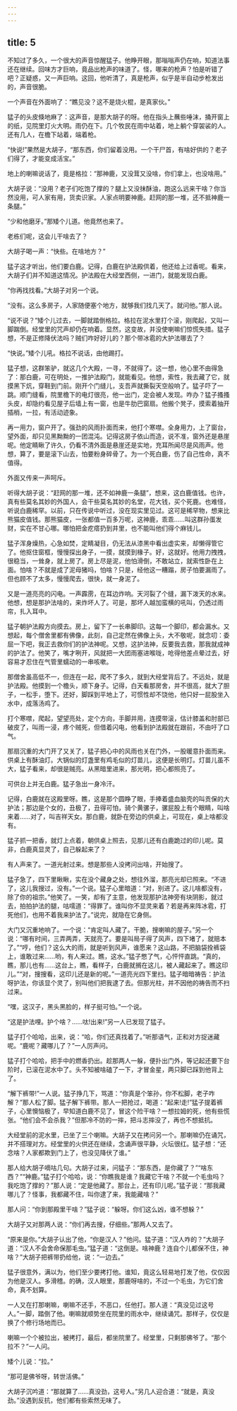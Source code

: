 ```yaml
---
---
---
```

title: 5
---



不知过了多久，一个很大的声音惊醒猛子。他睁开眼，那嗡嗡声仍在响，知道法事还在继续。回味方才巨响，竟品出枪声的味道了。怪，哪来的枪声？怕是听错了吧？正疑惑，又一声巨响。这回，他听清了，真是枪声，似乎是半自动步枪发出的，声音很脆。

一个声音在外面响了：“瞧见没？这不是烧火棍，是真家伙。”

猛子的头皮倏地麻了：这声音，是那大胡子的呀。他在指头上蘸些唾沫，捅开窗上的纸，见院里灯火大明。雨仍在下。几个牧民在雨中站着，地上躺个穿袈裟的人。还有几人，在檐下站着，端着枪。

“快说!”果然是大胡子，“那东西，你们留着没用。一个干尸首，有啥好供的？老子们得了，才能变成活宝。”

地上的喇嘛说话了，竟是格拉：“那神鹿，又没茸又没啥，你们拿上，也没啥用。”

大胡子说：“没用？老子们吃饱了撑的？腿上又没抹酥油，跑这么远来干啥？你当然没用，可人家有用，货卖识家。人家点明要神鹿。赶网的那一堆，还不抵神鹿一条腿。”

“少和他磨牙。”那矮个儿道。他竟然也来了。

老栋们呢，这会儿干啥去了？

大胡子喝一声：“快些。在啥地方？”

猛子这才听出，他们要白鹿。记得，白鹿在护法殿供着，他还给上过香呢。看来，大胡子们并不知道这情况。护法殿在大经堂西侧，一进门，就能发现白鹿。

“你再找找看。”大胡子对另一个说。

“没有。这么多房子，人家随便塞个地方，就够我们找几天了。就问他。”那人说。

“说不说？”矮个儿过去，一脚就踏倒格拉。格拉在泥水里打个滚，刚爬起，又叫一脚踹倒。经堂里的咒声却仍在响着。显然，这变故，并没使喇嘛们惊慌失措。猛子想，不是正修降伏法吗？贼们咋好好儿的？那个带冰雹的大护法哪去了？

“快说。”矮个儿吼。格拉不说话，由他踢打。

猛子想，这群笨驴，就这几个大殿，一寻，不就得了。这一想，他心里不由得急了：那白鹿，可在明处，一推护法殿门，就能看见。他想，索性，我去藏了它，就摸黑下炕，穿鞋到门前。刚开个门缝儿，支吾声就撕裂天空般响了。猛子吓了一跳。顺门缝看，院里檐下的电灯很亮，他一出门，定会被人发现。咋办？猛子搔搔头皮，却隐约看见屋子后墙上有一窗，也是牛肋巴窗扇。他搬个凳子，摸索着抽开插梢，一拉，有活动迹象。

再一用力，窗户开了。强劲的风雨扑面而来，他打个寒噤。全身用力，上了窗台，望外面，却只见黑黝黝的一团混沌。记得这房子依山而造，说不准，窗外还是悬崖呢。他定睛瞅了许久，仍看不清外面是悬崖还是实地，充耳所闻尽是风雨声。他想，算了，要是滚下山去，怕要粉身碎骨了。为一个死白鹿，伤了自己性命，真不值得。

外面又传来一声呵斥。

听得大胡子说：“赶网的那一堆，还不如神鹿一条腿”，想来，这白鹿值钱。也许，真有些莫名其妙的外国人，会干些莫名其妙的名堂，花大钱，买个死鹿。也难怪，听说白鹿稀罕。以前，只在传说中听过，没在现实里见过。这可是稀罕物，想来比熊猫皮值钱。那熊猫皮，一张都值一百多万呢，这神鹿，乖乖……叫这群孙蛋发财，实在不甘心哪。哪怕把金疙瘩扔到井里，也不能叫他们得个麻钱儿。

猛子浑身燥热，心急如焚，定睛凝目，仍无法从漆黑中看出虚实来，却懒得管它了。他抠住窗框，慢慢探出身子，一摸，就摸到椽子。好，这就好。他用力拽拽，很稳当，一耸身，就上房了。房上尽是泥，他怕滑倒，不敢站立，就索性卧在上面。怕啥？不就是成了泥母猪吗，怕啥？只是，经他这一糟蹋，房子怕要漏雨了。但也顾不了太多，慢慢爬去，很快，就一身泥了。

又是一道亮亮的闪电。一声霹雳，在耳边炸响。天河裂了个缝，漏下泼天的水来。他想，想是那护法啥的，来炸坏人了。可是，那坏人越加蛮横的吼叫，仍透过雨帘，扎入耳中。

猛子朝护法殿方向摸去。房上，留下了一长串脚印。这每一个脚印，都会漏水。又想起，每个僧舍里都有佛像，此刻，自己定然在佛像上头，大不敬呢，就念叨：委屈一下吧，我正去救你们的护法神呢。又想，这护法神，反要我去救，那我就成神的护法了。他笑了，嘴才咧开，风就把一大团雨塞进喉咙，呛得他差点晕过去，好容易才忍住在气管里蠕动的一串咳嗽。

那僧舍虽高低不一，但连在一起，爬不了多久，就到大经堂背后了。不远处，就是护法殿。他摸到一个檐头，顺下身子。记得，白天看那房舍，并不很高，就大了胆子，一松手，堕下。还好，脚踩到平地上了，可惯性却不饶他，他只好一屁股坐入水中，成落汤鸡了。

打个寒噤，爬起，望望亮处，定个方向，手脚并用，连摸带滚，估计膝盖和肘部已破皮了，叫雨一浸，疼个贼死，但借着闪电，他看到护法殿就在跟前，不由吁了口气。

那扇沉重的大门开了又关了，猛子把心中的风雨也关在门外，一股暖意扑面而来。供桌上有酥油灯。大锅似的灯盏里有鸡毛似的灯苗儿，这便是长明灯。灯苗儿虽不大，猛子看来，却很是贼亮。从黑暗里进来，那光明，把心都照亮了。

可供台上并无白鹿。猛子急出一身冷汗。

记得，白鹿就在这殿里呀。瞧，这是那个圆睁了眼，手捧着盛血脑壳的叫贡保的大护法；那边是个女的，丑极了，丑得可怕，骑个黄骡子，骡屁股上有个眼睛，叫啥来着……对了，叫吉祥天女。那白鹿，就卧在旁边的供桌上，可现在，桌上啥都没有。

猛子抓一把香，就灯上点着，朝供桌上照去，见那儿还有白鹿跪过的印儿呢。莫非，白鹿真显灵了，自己躲起来了？

有人声来了。一道光射过来。想是那些人没拷问出啥，开始搜了。

猛子急了，四下里瞅瞅，实在没个藏身之处，想往外溜，那亮光却已照来。“不进了，这儿我搜过，没有。”一个说。猛子心里暗道：“对，别进了。这儿啥都没有，除了你的祖宗。”他笑了。一笑，却有了主意，他发现那护法神旁有块阴影，就过去，拍拍护法的腿，咕嚅道：“得罪了。谁叫你不显灵来着？若是再来阵冰雹，打死他们，也用不着我来护法了。”说完，就隐在它身侧。

大门又沉重地响了。一个说：“肯定叫人藏了。干脆，搜喇嘛的屋子。”另一个说：“哪有时间，三弄两弄，天就亮了。要是叫局子得了风声，四下堵了，就赔本了。”“哼，他们？这么大的雨，就是听到风声，谁愿来？这山路，不把脑袋拴裤袋上，谁敢过来……哟，有人来过。瞧，这水。”猛子憋了气，心怦怦直跳。“真的，瞧，那儿也有……这台上，瞧，看样子，白鹿就搁在这儿，被人藏起来了。瞧这印儿。”“对，搜搜看，这印儿还是新的呢。”一道亮光四下里扫。猛子暗暗祷告：护法呀护法，你该显个灵了，别叫他们把我逮了去。但那光柱，并不因他的祷告而不扫过来。

“嘿，这汉子，黑头黑脸的，样子挺可怕。”一个说。

“这是护法哩。护个啥？……呔!出来!”另一人已发现了猛子。

猛子打个哈哈，出来，说：“哈，你们还真找着了。”听那语气，正和对方捉迷藏呢。“鹿呢？藏哪儿了？”一人厉声问。

猛子打个哈哈，把手中的燃香扔出。趁那两人一躲，便扑出门外，等记起还要下台阶时，已滚在泥水中了。头不知被啥磕了一下，才冒金星，两只脚已踩到他背上了。

“解下裤带!”一人说。猛子挣几下，骂道：“你真是个笨孙，你不松脚，老子咋解？”那人松了脚。猛子解下裤带。那人一把抢过，喝道：“起来!走!”猛子提着裤子，心里懊恼极了，早知道白鹿不见了，冒这个险干啥？一想拉姆的死，他有些慌张。“他们会不会杀我？”但那冷不防的一摔，把斗志摔没了，再也不想抵抗。

大经堂前的泥水里，已坐了三个喇嘛。大胡子又在拷问另一个。那喇嘛仍在诵咒，并不搭理对方。经堂里的火供还在继续，念诵声很平静，火坛很红。猛子想：“还念啥？人家都欺到门上了，也没见降伏了谁。”

那人给大胡子嘀咕几句。大胡子过来，问猛子：“那东西，是你藏了？”“啥东西？”“神鹿。”猛子打个哈哈，说：“你瞧我是谁？我藏它干啥？不就一个毛虫吗？我吃饱了撑的？”那人说：“定是他藏了。那台上，还有印儿呢。”猛子说：“那我藏哪儿了？怪事，我都藏不住，叫你逮了来，我能藏啥？”

那人问：“你到那殿里干啥？”猛子说：“躲呀。你们这么凶，谁不想躲？”

大胡子又对那两人说：“你们再去搜，仔细些。”那两人又去了。

“原来是你。”大胡子认出了他，“你是汉人？”他问。猛子道：“汉人咋的？”大胡子道：“汉人不会舍命保那毛虫。”猛子道：“这倒是。啥神鹿？连自个儿都保不住，神啥？”大胡子把裤带扔给他，说：“一边去。”

猛子很意外，满以为，他们至少要拷打他。谁知，竟这么轻易地打发了他，仅仅因为他是汉人。多滑稽。的确，汉人眼里，那鹿呀啥的，不过一个毛虫，为它们舍命，真不划算。

一人又在打那喇嘛，喇嘛不还手，不恶口，任他打。那人道：“真没见过这号人。”一脚，踏倒了他。喇嘛就顺势坐在院里的雨水中，继续诵咒。那样子，仅仅是换了个修行场地而已。

喇嘛一个个被拉出，被拷打，最后，都坐院里了。经堂里，只剩那佛爷了。“那个拉不？”一人问。

矮个儿说：“拉。”

“那可是佛爷呀，转世活佛。”

大胡子沉吟道：“那就算了……真没劲，这号人。”另几人迎合道：“就是，真没劲。”没遇到反抗，他们都有些索然无味了。